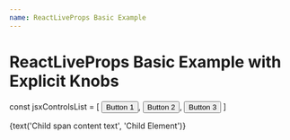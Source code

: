 ```yaml
---
name: ReactLiveProps Basic Example
---
```


# ReactLiveProps Basic Example with Explicit Knobs

const jsxControlsList = [
  <button key="1">Button 1</button>,
  <button key="2">Button 2</button>,
  <button key="3">Button 3</button>
]

<PropsTable of={ExampleComponent} />

<ReactLiveProps>
  <ExampleComponent
    bar={text('Bar Knob Desc', 'bar default value')}
    foo={3}
    baz={boolean('Baz Knob Desc', true)}
    uncontrolledBoolean={true}
    jsxControls={jsxControlsList}
  >
    <span>{text('Child span content text', 'Child Element')}</span>
  </ExampleComponent>
</ReactLiveProps>
